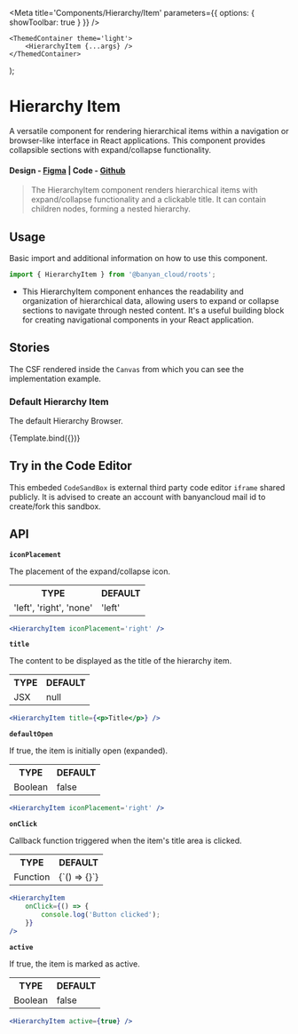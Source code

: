 

<Meta title='Components/Hierarchy/Item' parameters={{ options: { showToolbar: true } }} />

	<ThemedContainer theme='light'>
		<HierarchyItem {...args} />
	</ThemedContainer>
);

# Hierarchy Item

A versatile component for rendering hierarchical items within a navigation or browser-like interface in React applications. This component provides collapsible sections with expand/collapse functionality.

#### Design - [Figma](https://www.figma.com/file/e9opoAtQHBo4vFd6u0Co98/Component-Library?type=design&node-id=943-47941&mode=design&t=XnPIAzJOOq0Pc2Yi-0) | Code - [Github](https://github.com/banyandata-cloud/roots/tree/main/components/hierarchy/item)

> The HierarchyItem component renders hierarchical items with expand/collapse functionality and a clickable title. It can contain children nodes, forming a nested hierarchy.

## Usage

Basic import and additional information on how to use this component.

```js
import { HierarchyItem } from '@banyan_cloud/roots';
```

-   This HierarchyItem component enhances the readability and organization of hierarchical data, allowing users to expand or collapse sections to navigate through nested content. It's a useful building block for creating navigational components in your React application.

## Stories

The CSF rendered inside the `Canvas` from which you can see the implementation example.

### Default Hierarchy Item

The default Hierarchy Browser.

<Canvas>
	<Story
		name='Default Hierarchy Item'
		args={{
			title: 'Click to Expand',
		}}>
		{Template.bind({})}
	</Story>
</Canvas>

## Try in the Code Editor

This embeded `CodeSandBox` is external third party code editor `iframe` shared publicly. It is advised to create an account with banyancloud mail id to create/fork this sandbox.

## API

**`iconPlacement`**

The placement of the expand/collapse icon.

<table style={{ width: '100%' }}>
	<tr>
		<th style={{ textAlign: 'left', width: '50%' }}>TYPE</th>
		<th style={{ textAlign: 'left', width: '50%' }}>DEFAULT</th>
	</tr>
	<tr>
		<td>'left', 'right', 'none'</td>
		<td>'left'</td>
	</tr>
</table>

```jsx
<HierarchyItem iconPlacement='right' />
```

**`title`**

The content to be displayed as the title of the hierarchy item.

<table style={{ width: '100%' }}>
	<tr>
		<th style={{ textAlign: 'left', width: '50%' }}>TYPE</th>
		<th style={{ textAlign: 'left', width: '50%' }}>DEFAULT</th>
	</tr>
	<tr>
		<td>JSX</td>
		<td>null</td>
	</tr>
</table>

```jsx
<HierarchyItem title={<p>Title</p>} />
```

**`defaultOpen`**

If true, the item is initially open (expanded).

<table style={{ width: '100%' }}>
	<tr>
		<th style={{ textAlign: 'left', width: '50%' }}>TYPE</th>
		<th style={{ textAlign: 'left', width: '50%' }}>DEFAULT</th>
	</tr>
	<tr>
		<td>Boolean</td>
		<td>false</td>
	</tr>
</table>

```jsx
<HierarchyItem iconPlacement='right' />
```

**`onClick`**

Callback function triggered when the item's title area is clicked.

<table style={{ width: '100%' }}>
	<tr>
		<th style={{ textAlign: 'left', width: '50%' }}>TYPE</th>
		<th style={{ textAlign: 'left', width: '50%' }}>DEFAULT</th>
	</tr>
	<tr>
		<td>Function</td>
		<td>{`() => {}`}</td>
	</tr>
</table>

```jsx
<HierarchyItem
	onClick={() => {
		console.log('Button clicked');
	}}
/>
```

**`active`**

If true, the item is marked as active.

<table style={{ width: '100%' }}>
	<tr>
		<th style={{ textAlign: 'left', width: '50%' }}>TYPE</th>
		<th style={{ textAlign: 'left', width: '50%' }}>DEFAULT</th>
	</tr>
	<tr>
		<td>Boolean</td>
		<td>false</td>
	</tr>
</table>

```jsx
<HierarchyItem active={true} />
```
